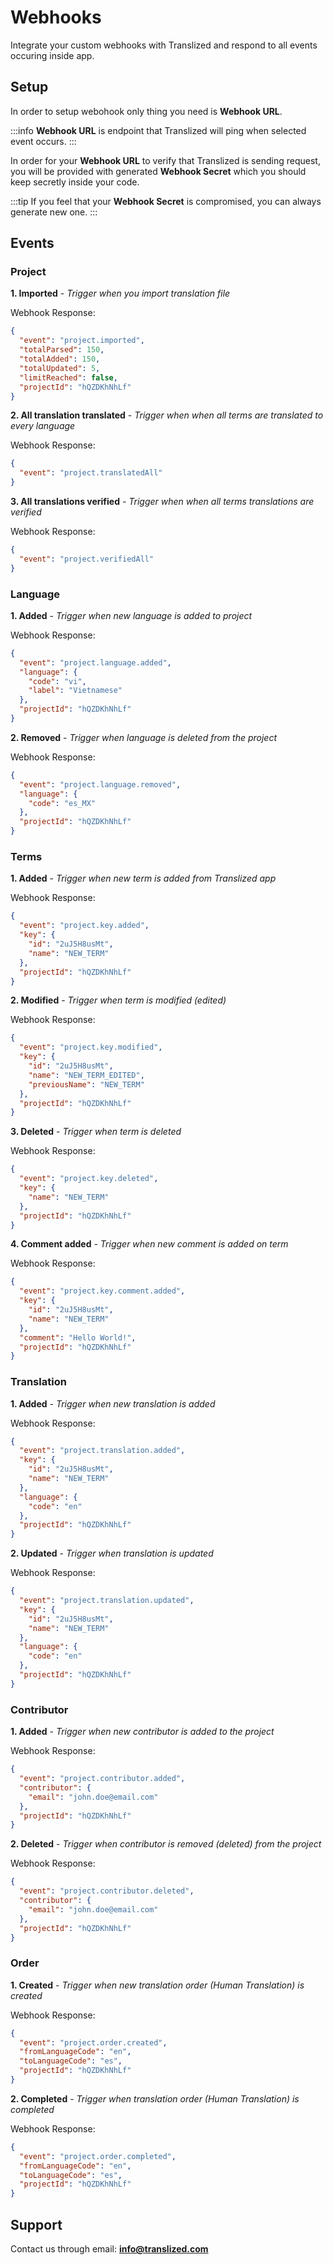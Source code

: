 # Webhooks

Integrate your custom webhooks with Translized and respond to all events occuring inside app.

## Setup

In order to setup webohook only thing you need is **Webhook URL**.

:::info
**Webhook URL** is endpoint that Translized will ping when selected event occurs.
:::

In order for your **Webhook URL** to verify that Translized is sending request, you will be provided with generated **Webhook Secret** which you should keep secretly inside your code.

:::tip
If you feel that your **Webhook Secret** is compromised, you can always generate new one.
:::

## Events

### Project

**1. Imported** - _Trigger when you import translation file_

Webhook Response:

```json
{
  "event": "project.imported",
  "totalParsed": 150,
  "totalAdded": 150,
  "totalUpdated": 5,
  "limitReached": false,
  "projectId": "hQZDKhNhLf"
}
```

**2. All translation translated** - _Trigger when when all terms are translated to every language_

Webhook Response:

```json
{
  "event": "project.translatedAll"
}
```

**3. All translations verified** - _Trigger when when all terms translations are verified_

Webhook Response:

```json
{
  "event": "project.verifiedAll"
}
```

### Language

**1. Added** - _Trigger when new language is added to project_

Webhook Response:

```json
{
  "event": "project.language.added",
  "language": {
    "code": "vi",
    "label": "Vietnamese"
  },
  "projectId": "hQZDKhNhLf"
}
```

**2. Removed** - _Trigger when language is deleted from the project_

Webhook Response:

```json
{
  "event": "project.language.removed",
  "language": {
    "code": "es_MX"
  },
  "projectId": "hQZDKhNhLf"
}
```

### Terms

**1. Added** - _Trigger when new term is added from Translized app_

Webhook Response:

```json
{
  "event": "project.key.added",
  "key": {
    "id": "2uJ5H8usMt",
    "name": "NEW_TERM"
  },
  "projectId": "hQZDKhNhLf"
}
```

**2. Modified** - _Trigger when term is modified (edited)_

Webhook Response:

```json
{
  "event": "project.key.modified",
  "key": {
    "id": "2uJ5H8usMt",
    "name": "NEW_TERM_EDITED",
    "previousName": "NEW_TERM"
  },
  "projectId": "hQZDKhNhLf"
}
```

**3. Deleted** - _Trigger when term is deleted_

Webhook Response:

```json
{
  "event": "project.key.deleted",
  "key": {
    "name": "NEW_TERM"
  },
  "projectId": "hQZDKhNhLf"
}
```

**4. Comment added** - _Trigger when new comment is added on term_

Webhook Response:

```json
{
  "event": "project.key.comment.added",
  "key": {
    "id": "2uJ5H8usMt",
    "name": "NEW_TERM"
  },
  "comment": "Hello World!",
  "projectId": "hQZDKhNhLf"
}
```

### Translation

**1. Added** - _Trigger when new translation is added_

Webhook Response:

```json
{
  "event": "project.translation.added",
  "key": {
    "id": "2uJ5H8usMt",
    "name": "NEW_TERM"
  },
  "language": {
    "code": "en"
  },
  "projectId": "hQZDKhNhLf"
}
```

**2. Updated** - _Trigger when translation is updated_

Webhook Response:

```json
{
  "event": "project.translation.updated",
  "key": {
    "id": "2uJ5H8usMt",
    "name": "NEW_TERM"
  },
  "language": {
    "code": "en"
  },
  "projectId": "hQZDKhNhLf"
}
```

### Contributor

**1. Added** - _Trigger when new contributor is added to the project_

Webhook Response:

```json
{
  "event": "project.contributor.added",
  "contributor": {
    "email": "john.doe@email.com"
  },
  "projectId": "hQZDKhNhLf"
}
```

**2. Deleted** - _Trigger when contributor is removed (deleted) from the project_

Webhook Response:

```json
{
  "event": "project.contributor.deleted",
  "contributor": {
    "email": "john.doe@email.com"
  },
  "projectId": "hQZDKhNhLf"
}
```

### Order

**1. Created** - _Trigger when new translation order (Human Translation) is created_

Webhook Response:

```json
{
  "event": "project.order.created",
  "fromLanguageCode": "en",
  "toLanguageCode": "es",
  "projectId": "hQZDKhNhLf"
}
```

**2. Completed** - _Trigger when translation order (Human Translation) is completed_

Webhook Response:

```json
{
  "event": "project.order.completed",
  "fromLanguageCode": "en",
  "toLanguageCode": "es",
  "projectId": "hQZDKhNhLf"
}
```

## Support

Contact us through email: **info@translized.com**
